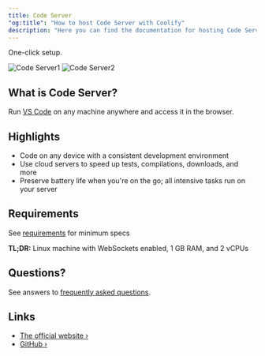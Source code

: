 ```yaml
---
title: Code Server
"og:title": "How to host Code Server with Coolify"
description: "Here you can find the documentation for hosting Code Server with Coolify."
---
```


One-click setup.

![Code Server1](https://github.com/coder/code-server/raw/main/docs/assets/screenshot-1.png)
![Code Server2](https://github.com/coder/code-server/raw/main/docs/assets/screenshot-2.png)

## What is Code Server?

Run [VS Code](https://github.com/Microsoft/vscode) on any machine anywhere and access it in the browser.

## Highlights

- Code on any device with a consistent development environment
- Use cloud servers to speed up tests, compilations, downloads, and more
- Preserve battery life when you're on the go; all intensive tasks run on your server

## Requirements

See [requirements](https://coder.com/docs/code-server/latest/requirements) for minimum specs

**TL;DR:** Linux machine with WebSockets enabled, 1 GB RAM, and 2 vCPUs

## Questions?

See answers to [frequently asked questions](https://coder.com/docs/code-server/latest/FAQ).

## Links

- [The official website ›](https://coder.com/docs/code-server/)
- [GitHub ›](https://github.com/coder/code-server)
